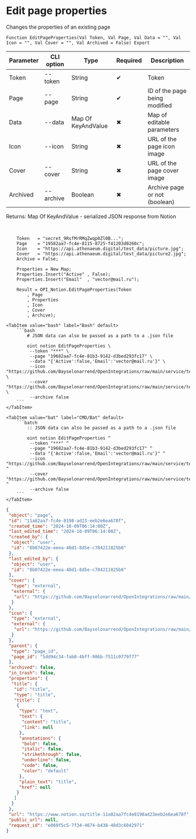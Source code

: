 ﻿---
sidebar_position: 4
---


# Edit page properties
 Changes the properties of an existing page



`Function EditPageProperties(Val Token, Val Page, Val Data = "", Val Icon = "", Val Cover = "", Val Archived = False) Export`

  | Parameter | CLI option | Type | Required | Description |
  |-|-|-|-|-|
  | Token | --token | String | &#x2714; | Token |
  | Page | --page | String | &#x2714; | ID of the page being modified |
  | Data | --data | Map Of KeyAndValue | &#x2716; | Map of editable parameters |
  | Icon | --icon | String | &#x2716; | URL of the page icon image |
  | Cover | --cover | String | &#x2716; | URL of the page cover image |
  | Archived | --archive | Boolean | &#x2716; | Archive page or not (boolean) |

  
  Returns:  Map Of KeyAndValue - serialized JSON response from Notion

<br/>




```bsl title="1C:Enterprise/OneScript code example"
    Token   = "secret_9RsfMrRMqZwqp0Zl0B...";
    Page    = "19582aa7-fc4e-8115-8725-f41203d0260c";
    Icon    = "https://api.athenaeum.digital/test_data/picture.jpg";
    Cover   = "https://api.athenaeum.digital/test_data/picture2.jpg";
    Archive = False;

    Properties = New Map;
    Properties.Insert("Active" , False);
    Properties.Insert("Email"  , "vector@mail.ru");

    Result = OPI_Notion.EditPageProperties(Token
        , Page
        , Properties
        , Icon
        , Cover
        , Archive);
```
 

 <Tabs>
  
    <TabItem value="bash" label="Bash" default>
        ```bash
            # JSON data can also be passed as a path to a .json file
            
            oint notion EditPageProperties \
             --token "***" \
             --page "19682aa7-fc4e-81b3-9142-d3bed293fc17" \
             --data "{'Active':false,'Email':'vector@mail.ru'}" \
             --icon "https://github.com/Bayselonarrend/OpenIntegrations/raw/main/service/test_data/picture.jpg" \
             --cover "https://github.com/Bayselonarrend/OpenIntegrations/raw/main/service/test_data/picture2.jpg" \
             --archive false
        ```
    </TabItem>
  
    <TabItem value="bat" label="CMD/Bat" default>
        ```batch
            :: JSON data can also be passed as a path to a .json file
            
            oint notion EditPageProperties ^
             --token "***" ^
             --page "19682aa7-fc4e-81b3-9142-d3bed293fc17" ^
             --data "{'Active':false,'Email':'vector@mail.ru'}" ^
             --icon "https://github.com/Bayselonarrend/OpenIntegrations/raw/main/service/test_data/picture.jpg" ^
             --cover "https://github.com/Bayselonarrend/OpenIntegrations/raw/main/service/test_data/picture2.jpg" ^
             --archive false
        ```
    </TabItem>
</Tabs>


```json title="Result"
{
 "object": "page",
 "id": "11a82aa7-fc4e-8198-ad23-eeb2e6ea678f",
 "created_time": "2024-10-09T06:14:00Z",
 "last_edited_time": "2024-10-09T06:14:00Z",
 "created_by": {
  "object": "user",
  "id": "8b07422e-eeea-40d1-8d5e-c784211825b0"
 },
 "last_edited_by": {
  "object": "user",
  "id": "8b07422e-eeea-40d1-8d5e-c784211825b0"
 },
 "cover": {
  "type": "external",
  "external": {
   "url": "https://github.com/Bayselonarrend/OpenIntegrations/raw/main/service/test_data/picture2.jpg"
  }
 },
 "icon": {
  "type": "external",
  "external": {
   "url": "https://github.com/Bayselonarrend/OpenIntegrations/raw/main/service/test_data/picture.jpg"
  }
 },
 "parent": {
  "type": "page_id",
  "page_id": "5dd94c34-fab0-4bff-986b-7511c0779f77"
 },
 "archived": false,
 "in_trash": false,
 "properties": {
  "title": {
   "id": "title",
   "type": "title",
   "title": [
    {
     "type": "text",
     "text": {
      "content": "title",
      "link": null
     },
     "annotations": {
      "bold": false,
      "italic": false,
      "strikethrough": false,
      "underline": false,
      "code": false,
      "color": "default"
     },
     "plain_text": "title",
     "href": null
    }
   ]
  }
 },
 "url": "https://www.notion.so/title-11a82aa7fc4e8198ad23eeb2e6ea678f",
 "public_url": null,
 "request_id": "e069f5c5-7f34-4674-b438-48d3c6042971"
}
```
